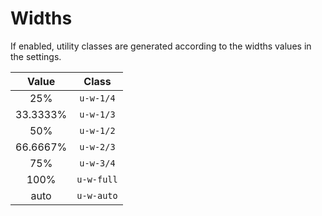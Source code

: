 <Meta title="Utilities/Widths" />

# Widths

If enabled, utility classes are generated according to the widths values in the settings.

|  Value   |   Class    |
| :------: | :--------: |
|   25%    | `u-w-1/4`  |
| 33.3333% | `u-w-1/3`  |
|   50%    | `u-w-1/2`  |
| 66.6667% | `u-w-2/3`  |
|   75%    | `u-w-3/4`  |
|   100%   | `u-w-full` |
|   auto   | `u-w-auto` |
